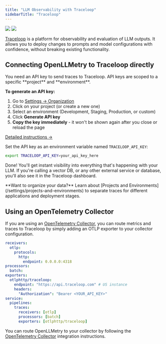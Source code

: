 ```yaml
---
title: "LLM Observability with Traceloop"
sidebarTitle: "Traceloop"
---
```


<Frame>
  <img className="block dark:hidden" src="/img/trace/trace-light.png" />
  <img className="hidden dark:block" src="/img/trace/trace-dark.png" />
</Frame>

[Traceloop](https://app.traceloop.com) is a platform for observability and evaluation of LLM outputs.
It allows you to deploy changes to prompts and model configurations with confidence, without breaking existing functionality.

## Connecting OpenLLMetry to Traceloop directly

<Note>
  You need an API key to send traces to Traceloop. API keys are scoped to a specific **project** and **environment**.

  **To generate an API key:**
  1. Go to [Settings → Organization](https://app.traceloop.com/settings/api-keys)
  2. Click on your project (or create a new one)
  3. Select an environment (Development, Staging, Production, or custom)
  4. Click **Generate API key**
  5. **Copy the key immediately** - it won't be shown again after you close or reload the page

  [Detailed instructions →](/settings/managing-api-keys)
</Note>

Set the API key as an environment variable named `TRACELOOP_API_KEY`:

```bash
export TRACELOOP_API_KEY=your_api_key_here
```

Done! You'll get instant visibility into everything that's happening with your LLM.
If you're calling a vector DB, or any other external service or database, you'll also see it in the Traceloop dashboard.

<Tip>
  **Want to organize your data?** Learn about [Projects and Environments](/settings/projects-and-environments)
  to separate traces for different applications and deployment stages.
</Tip>

## Using an OpenTelemetry Collector

If you are using an [OpenTelemetry Collector](https://opentelemetry.io/docs/collector/), you can route metrics and traces to Traceloop by simply adding an OTLP exporter to your collector configuration.

```yaml
receivers:
  otlp:
    protocols:
      http:
        endpoint: 0.0.0.0:4318
processors:
  batch:
exporters:
  otlphttp/traceloop:
    endpoint: "https://api.traceloop.com" # US instance
    headers:
      "Authorization": "Bearer <YOUR_API_KEY>"
service:
  pipelines:
    traces:
      receivers: [otlp]
      processors: [batch]
      exporters: [otlphttp/traceloop]
```

You can route OpenLLMetry to your collector by following the [OpenTelemetry Collector](/openllmetry/integrations/otel-collector) integration instructions.
